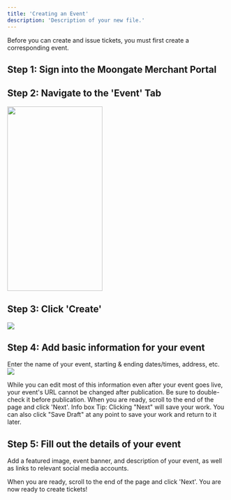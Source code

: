 ```yaml
---
title: 'Creating an Event'
description: 'Description of your new file.'
---
```


Before you can create and issue tickets, you must first create a corresponding event. 

## Step 1: Sign into the Moongate Merchant Portal

## Step 2: Navigate to the 'Event' Tab
<img width="218" height="422" noZoom src="/images/Creating Campaign/Ticketing/Creating an Event/Event Sidebar Location.png"/>

## Step 3: Click 'Create'
<img noZoom src="MoongateIntern/MoongateManuals/images/Creating Campaign/Ticketing/Creating an Event/Create Event Button Location.png"/>

## Step 4:  Add basic information for your event
Enter the name of your event, starting & ending dates/times, address, etc.
<img noZoom src="MoongateIntern/MoongateManuals/images/Creating Campaign/Ticketing/Creating an Event/Fill Event Basic Info.png"/>

<Warning>
While you can edit most of this information even after your event goes live, your event's URL cannot be changed after publication. Be sure to double-check it before publication.
When you are ready, scroll to the end of the page and click 'Next'.
</Warning>

<Info>
Info box
</Info>

<Note>
    Tip: Clicking "Next" will save your work. You can also click "Save Draft" at any point to save your work and return to it later.  
</Note>

## Step 5: Fill out the details of your event
Add a featured image, event banner, and description of your event, as well as links to relevant social media accounts.

When you are ready, scroll to the end of the page and click 'Next'. You are now ready to create tickets!